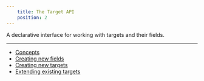 ```yaml
---
    title: The Target API
    position: 2
---
```


A declarative interface for working with targets and their fields.

---

* [Concepts](doc:target-api-concepts)
* [Creating new fields](doc:target-api-new-fields)
* [Creating new targets](doc:target-api-new-targets)
* [Extending existing targets](doc:target-api-extending-targets)